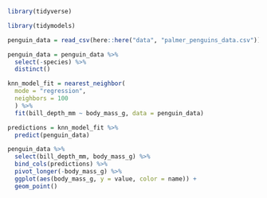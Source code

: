 


```r

library(tidyverse)

library(tidymodels)

```

```r

penguin_data = read_csv(here::here("data", "palmer_penguins_data.csv"))

penguin_data = penguin_data %>% 
  select(-species) %>% 
  distinct()

```

```r

knn_model_fit = nearest_neighbor(
  mode = "regression",
  neighbors = 100
  ) %>%
  fit(bill_depth_mm ~ body_mass_g, data = penguin_data)

```

```r

predictions = knn_model_fit %>% 
  predict(penguin_data)

penguin_data %>% 
  select(bill_depth_mm, body_mass_g) %>% 
  bind_cols(predictions) %>% 
  pivot_longer(-body_mass_g) %>% 
  ggplot(aes(body_mass_g, y = value, color = name)) + 
  geom_point()

```

